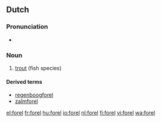 ==Dutch==
{{wikipedia|lang=nl}}

===Pronunciation===
* {{audio|nl-forel.ogg|forel}}

===Noun===
{{nl-noun|forellen|forelletje|g=m}}

# [[trout]] (fish species)

====Derived terms====
* [[regenboogforel]]
* [[zalmforel]]

[[el:forel]]
[[fr:forel]]
[[hu:forel]]
[[io:forel]]
[[nl:forel]]
[[fi:forel]]
[[vi:forel]]
[[wa:forel]]